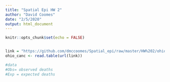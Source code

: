 ```yaml
---
title: "Spatial Epi HW 2"
author: "David Coomes"
date: "2/5/2020"
output: html_document
---
```


```r
knitr::opts_chunk$set(echo = FALSE)
```


```r



```


```r

link = "https://github.com/dmccoomes/Spatial_epi/raw/master/HW%202/ohio_2019_version.txt"
ohio_canc <- read.table(url(link))

#data
#Obs= observed deaths
#Exp = expected deaths

```

